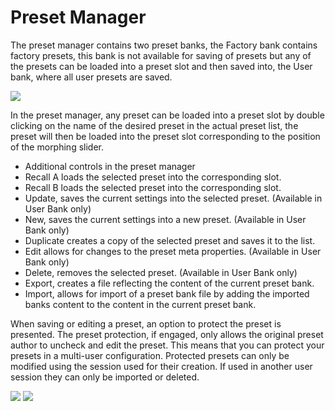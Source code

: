# Preset Manager

The preset manager contains two preset banks, the Factory bank contains factory presets, this bank is not
available for saving of presets but any of the presets can be loaded into a preset slot and then saved into, the
User bank, where all user presets are saved.

![](https://media.githubusercontent.com/media/FLUX-SE/doc_images/main/Plugins/evo-channel/ManualEvoChannel-014.png)

In the preset manager, any preset can be loaded into a preset slot by double clicking on the name of the desired
preset in the actual preset list, the preset will then be loaded into the preset slot corresponding to the position of
the morphing slider.


- Additional controls in the preset manager
- Recall A loads the selected preset into the corresponding slot.
- Recall B loads the selected preset into the corresponding slot.
- Update, saves the current settings into the selected preset. (Available in User Bank only)
- New, saves the current settings into a new preset. (Available in User Bank only)
- Duplicate creates a copy of the selected preset and saves it to the list.
- Edit allows for changes to the preset meta properties. (Available in User Bank only)
- Delete, removes the selected preset. (Available in User Bank only)
- Export, creates a file reflecting the content of the current preset bank.
- Import, allows for import of a preset bank file by adding the imported banks content to the content in the
current preset bank.

When saving or editing a preset, an option to protect the preset is presented. The preset protection, if engaged,
only allows the original preset author to uncheck and edit the preset. This means that you can protect your
presets in a multi-user configuration. Protected presets can only be modified using the session used for their
creation. If used in another user session they can only be imported or deleted.

![](https://media.githubusercontent.com/media/FLUX-SE/doc_images/main/Plugins/evo-channel/ManualEvoChannel-015.jpg)
![](https://media.githubusercontent.com/media/FLUX-SE/doc_images/main/Plugins/evo-channel/ManualEvoChannel-016.png)
